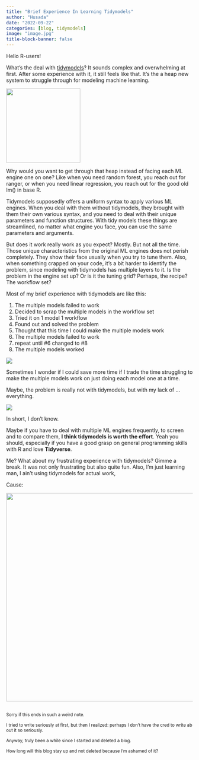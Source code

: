 ```yaml
---
title: "Brief Experience In Learning Tidymodels"
author: "Husada"
date: "2022-09-22"
categories: [blog, tidymodels]
image: "image.jpg"
title-block-banner: false
---
```


Hello R-users!

What's the deal with [tidymodels](https://www.tidymodels.org/)? It sounds complex and overwhelming at first. After some experience with it, it still feels like that. It's the a heap new system to struggle through for modeling machine learning.

![](tidymodels.png){fig-align="center" width="200"}

Why would you want to get through that heap instead of facing each ML engine one on one? Like when you need random forest, you reach out for ranger, or when you need linear regression, you reach out for the good old lm() in base R.

Tidymodels supposedly offers a uniform syntax to apply various ML engines. When you deal with them without tidymodels, they brought with them their own various syntax, and you need to deal with their unique parameters and function structures. With tidy models these things are streamlined, no matter what engine you face, you can use the same parameters and arguments.

But does it work really work as you expect? Mostly. But not all the time. Those unique characteristics from the original ML engines does not perish completely. They show their face usually when you try to tune them. Also, when something crapped on your code, it's a bit harder to identify the problem, since modeling with tidymodels has multiple layers to it. Is the problem in the engine set up? Or is it the tuning grid? Perhaps, the recipe? The workflow set?

Most of my brief experience with tidymodels are like this:

1.  The multiple models failed to work
2.  Decided to scrap the multiple models in the workflow set
3.  Tried it on 1 model 1 workflow
4.  Found out and solved the problem
5.  Thought that this time I could make the multiple models work
6.  The multiple models failed to work
7.  repeat until #6 changed to #8
8.  The multiple models worked

![](spongebob-patrick.gif){fig-align="center"}

Sometimes I wonder if I could save more time if I trade the time struggling to make the multiple models work on just doing each model one at a time.

Maybe, the problem is really not with tidymodels, but with my lack of ... everything.\

![](giphy.webp){fig-align="center"}

In short, I don't know.

Maybe if you have to deal with multiple ML engines frequently, to screen and to compare them, **I think tidymodels is worth the effort**. Yeah you should, especially if you have a good grasp on general programming skills with R and love **Tidyverse**.

Me? What about my frustrating experience with tidymodels? Gimme a break. It was not only frustrating but also quite fun. Also, I'm just learning man, I ain't using tidymodels for actual work,

Cause:

![](quote.jpg){fig-align="center" width="562"}

## 

~Sorry if this ends in such a weird note.~

~I tried to write seriously at first, but then I realized: perhaps I don't have the cred to write about it so seriously.~

~Anyway, truly been a while since I started and deleted a blog.~

~How long will this blog stay up and not deleted because I'm ashamed of it?~
